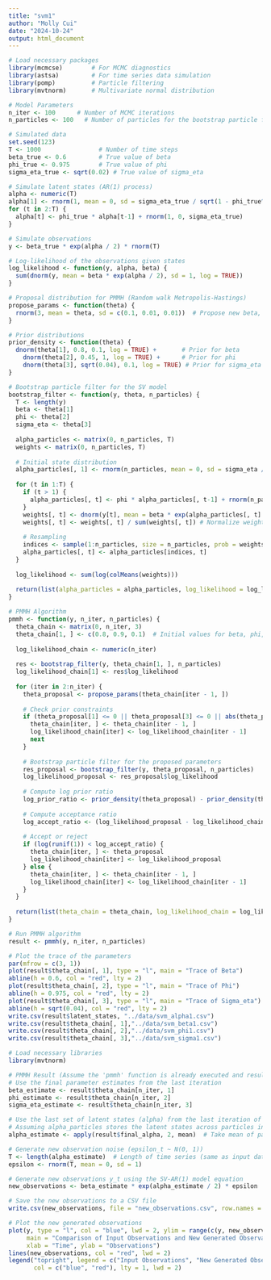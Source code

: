 ```yaml
---
title: "svm1"
author: "Molly Cui"
date: "2024-10-24"
output: html_document
---
```


```r
# Load necessary packages
library(mcmcse)        # For MCMC diagnostics
library(astsa)         # For time series data simulation
library(pomp)          # Particle filtering
library(mvtnorm)       # Multivariate normal distribution

# Model Parameters
n_iter <- 100      # Number of MCMC iterations
n_particles <- 100   # Number of particles for the bootstrap particle filter

# Simulated data
set.seed(123)
T <- 1000                # Number of time steps
beta_true <- 0.6         # True value of beta
phi_true <- 0.975        # True value of phi
sigma_eta_true <- sqrt(0.02) # True value of sigma_eta

# Simulate latent states (AR(1) process)
alpha <- numeric(T)
alpha[1] <- rnorm(1, mean = 0, sd = sigma_eta_true / sqrt(1 - phi_true^2))
for (t in 2:T) {
  alpha[t] <- phi_true * alpha[t-1] + rnorm(1, 0, sigma_eta_true)
}

# Simulate observations
y <- beta_true * exp(alpha / 2) * rnorm(T)

# Log-likelihood of the observations given states
log_likelihood <- function(y, alpha, beta) {
  sum(dnorm(y, mean = beta * exp(alpha / 2), sd = 1, log = TRUE))
}

# Proposal distribution for PMMH (Random walk Metropolis-Hastings)
propose_params <- function(theta) {
  rnorm(3, mean = theta, sd = c(0.1, 0.01, 0.01))  # Propose new beta, phi, sigma_eta
}

# Prior distributions
prior_density <- function(theta) {
  dnorm(theta[1], 0.8, 0.1, log = TRUE) +       # Prior for beta
    dnorm(theta[2], 0.45, 1, log = TRUE) +      # Prior for phi
    dnorm(theta[3], sqrt(0.04), 0.1, log = TRUE) # Prior for sigma_eta
}

# Bootstrap particle filter for the SV model
bootstrap_filter <- function(y, theta, n_particles) {
  T <- length(y)
  beta <- theta[1]
  phi <- theta[2]
  sigma_eta <- theta[3]
  
  alpha_particles <- matrix(0, n_particles, T)
  weights <- matrix(0, n_particles, T)
  
  # Initial state distribution
  alpha_particles[, 1] <- rnorm(n_particles, mean = 0, sd = sigma_eta / sqrt(1 - phi^2))
  
  for (t in 1:T) {
    if (t > 1) {
      alpha_particles[, t] <- phi * alpha_particles[, t-1] + rnorm(n_particles, 0, sigma_eta)
    }
    weights[, t] <- dnorm(y[t], mean = beta * exp(alpha_particles[, t] / 2), sd = 1)
    weights[, t] <- weights[, t] / sum(weights[, t]) # Normalize weights
    
    # Resampling
    indices <- sample(1:n_particles, size = n_particles, prob = weights[, t], replace = TRUE)
    alpha_particles[, t] <- alpha_particles[indices, t]
  }
  
  log_likelihood <- sum(log(colMeans(weights)))
  
  return(list(alpha_particles = alpha_particles, log_likelihood = log_likelihood))
}

# PMMH Algorithm
pmmh <- function(y, n_iter, n_particles) {
  theta_chain <- matrix(0, n_iter, 3)
  theta_chain[1, ] <- c(0.8, 0.9, 0.1)  # Initial values for beta, phi, sigma_eta
  
  log_likelihood_chain <- numeric(n_iter)
  
  res <- bootstrap_filter(y, theta_chain[1, ], n_particles)
  log_likelihood_chain[1] <- res$log_likelihood
  
  for (iter in 2:n_iter) {
    theta_proposal <- propose_params(theta_chain[iter - 1, ])
    
    # Check prior constraints
    if (theta_proposal[1] <= 0 || theta_proposal[3] <= 0 || abs(theta_proposal[2]) > 1) {
      theta_chain[iter, ] <- theta_chain[iter - 1, ]
      log_likelihood_chain[iter] <- log_likelihood_chain[iter - 1]
      next
    }
    
    # Bootstrap particle filter for the proposed parameters
    res_proposal <- bootstrap_filter(y, theta_proposal, n_particles)
    log_likelihood_proposal <- res_proposal$log_likelihood
    
    # Compute log prior ratio
    log_prior_ratio <- prior_density(theta_proposal) - prior_density(theta_chain[iter - 1, ])
    
    # Compute acceptance ratio
    log_accept_ratio <- (log_likelihood_proposal - log_likelihood_chain[iter - 1]) + log_prior_ratio
    
    # Accept or reject
    if (log(runif(1)) < log_accept_ratio) {
      theta_chain[iter, ] <- theta_proposal
      log_likelihood_chain[iter] <- log_likelihood_proposal
    } else {
      theta_chain[iter, ] <- theta_chain[iter - 1, ]
      log_likelihood_chain[iter] <- log_likelihood_chain[iter - 1]
    }
  }
  
  return(list(theta_chain = theta_chain, log_likelihood_chain = log_likelihood_chain))
}

# Run PMMH algorithm
result <- pmmh(y, n_iter, n_particles)

# Plot the trace of the parameters
par(mfrow = c(3, 1))
plot(result$theta_chain[, 1], type = "l", main = "Trace of Beta")
abline(h = 0.6, col = "red", lty = 2) 
plot(result$theta_chain[, 2], type = "l", main = "Trace of Phi")
abline(h = 0.975, col = "red", lty = 2) 
plot(result$theta_chain[, 3], type = "l", main = "Trace of Sigma_eta")
abline(h = sqrt(0.04), col = "red", lty = 2)
write.csv(result$latent_states, "../data/svm_alpha1.csv")
write.csv(result$theta_chain[, 1],"../data/svm_beta1.csv")
write.csv(result$theta_chain[, 2],"../data/svm_phi1.csv")
write.csv(result$theta_chain[, 3],"../data/svm_sigma1.csv")
```
```r
# Load necessary libraries
library(mvtnorm)

# PMMH Result (Assume the 'pmmh' function is already executed and results are available)
# Use the final parameter estimates from the last iteration
beta_estimate <- result$theta_chain[n_iter, 1]
phi_estimate <- result$theta_chain[n_iter, 2]
sigma_eta_estimate <- result$theta_chain[n_iter, 3]

# Use the last set of latent states (alpha) from the last iteration of the particle filter
# Assuming alpha_particles stores the latent states across particles in the last iteration
alpha_estimate <- apply(result$final_alpha, 2, mean)  # Take mean of particles

# Generate new observation noise (epsilon_t ~ N(0, 1))
T <- length(alpha_estimate)  # Length of time series (same as input data length)
epsilon <- rnorm(T, mean = 0, sd = 1)

# Generate new observations y_t using the SV-AR(1) model equation
new_observations <- beta_estimate * exp(alpha_estimate / 2) * epsilon

# Save the new observations to a CSV file
write.csv(new_observations, file = "new_observations.csv", row.names = FALSE)

# Plot the new generated observations
plot(y, type = "l", col = "blue", lwd = 2, ylim = range(c(y, new_observations)),
     main = "Comparison of Input Observations and New Generated Observations", 
     xlab = "Time", ylab = "Observations")
lines(new_observations, col = "red", lwd = 2)
legend("topright", legend = c("Input Observations", "New Generated Observations"),
       col = c("blue", "red"), lty = 1, lwd = 2)
```